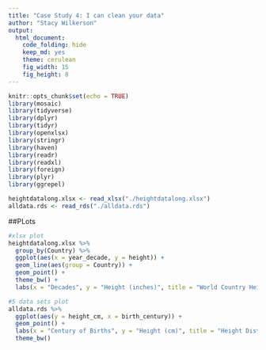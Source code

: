 ```yaml
---
title: "Case Study 4: I can clean your data"
author: "Stacy Wilkerson"
output: 
  html_document:
    code_folding: hide
    keep_md: yes
    theme: cerulean
    fig_width: 15
    fig_height: 8
---
```


```r
knitr::opts_chunk$set(echo = TRUE)
library(mosaic)
library(tidyverse)
library(dplyr)
library(tidyr)
library(openxlsx)
library(stringr)
library(haven)
library(readr)
library(readxl)
library(foreign)
library(plyr)
library(ggrepel)
```

```r
heightdatalong.xlsx <- read_xlsx("./heightdatalong.xlsx")
alldata.rds <- read_rds("./alldata.rds")
```

##PLots

```r
#xlsx plot
heightdatalong.xlsx %>%
  group_by(Country) %>%
  ggplot(aes(x = year_decade, y = height)) +
  geom_line(aes(group = Country)) +
  geom_point() +
  theme_bw() +
  labs(x = "Decades", y = "Height (inches)", title = "World Country Heights Estimates")
```



```r
#5 data sets plot
alldata.rds %>%
  ggplot(aes(y = height_cm, x = birth_century)) +
  geom_point() + 
  labs(x = "Century of Births", y = "Height (cm)", title = "Height Distribution Across Centuries") +
  theme_bw()
```






